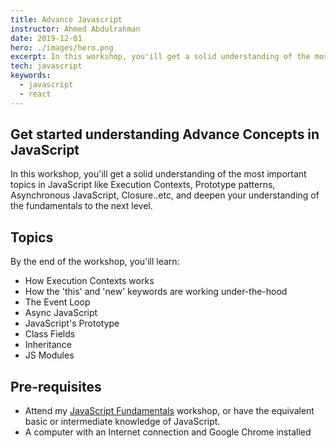 ```yaml
---
title: Advance Javascript
instructor: Ahmed Abdulrahman
date: 2019-12-01
hero: ./images/hero.png
excerpt: In this workshop, you'ill get a solid understanding of the most important topics in JavaScript
tech: javascript
keywords:
  - javascript
  - react
---
```


## Get started understanding Advance Concepts in JavaScript

In this workshop, you'ill get a solid understanding of the most important topics in JavaScript like Execution Contexts, Prototype patterns, Asynchronous JavaScript, Closure..etc, and deepen your understanding of the fundamentals to the next level.

## Topics
By the end of the workshop, you'ill learn:

- How Execution Contexts works
- How the 'this' and 'new' keywords are working under-the-hood
- The Event Loop
- Async JavaScript
- JavaScript's Prototype
- Class Fields
- Inheritance
- JS Modules

## Pre-requisites
- Attend my [JavaScript Fundamentals](/workshops/javascript-fundamentals) workshop, or have the equivalent basic or intermediate knowledge of JavaScript.
- A computer with an Internet connection and Google Chrome installed
